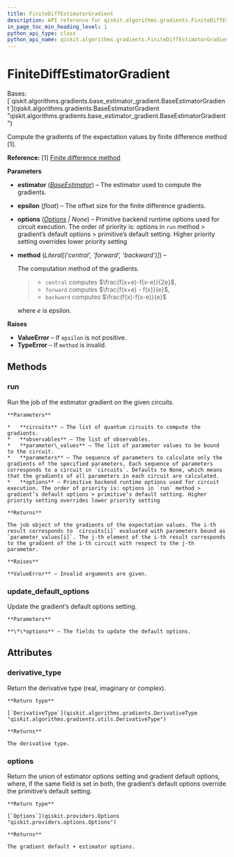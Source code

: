 ```yaml
---
title: FiniteDiffEstimatorGradient
description: API reference for qiskit.algorithms.gradients.FiniteDiffEstimatorGradient
in_page_toc_min_heading_level: 1
python_api_type: class
python_api_name: qiskit.algorithms.gradients.FiniteDiffEstimatorGradient
---
```


# FiniteDiffEstimatorGradient

<Class id="qiskit.algorithms.gradients.FiniteDiffEstimatorGradient" github="https://github.com/qiskit/qiskit/tree/stable/0.23/qiskit/algorithms/gradients/finite_diff_estimator_gradient.py" signature="FiniteDiffEstimatorGradient(estimator, epsilon, options=None, *, method='central')">
  Bases: [`qiskit.algorithms.gradients.base_estimator_gradient.BaseEstimatorGradient`](qiskit.algorithms.gradients.BaseEstimatorGradient "qiskit.algorithms.gradients.base_estimator_gradient.BaseEstimatorGradient")

  Compute the gradients of the expectation values by finite difference method \[1].

  **Reference:** \[1] [Finite difference method](https://en.wikipedia.org/wiki/Finite_difference_method)

  **Parameters**

  *   **estimator** ([*BaseEstimator*](qiskit.primitives.BaseEstimator "qiskit.primitives.BaseEstimator")) – The estimator used to compute the gradients.

  *   **epsilon** (*float*) – The offset size for the finite difference gradients.

  *   **options** ([*Options*](qiskit.providers.Options "qiskit.providers.Options") *| None*) – Primitive backend runtime options used for circuit execution. The order of priority is: options in `run` method > gradient’s default options > primitive’s default setting. Higher priority setting overrides lower priority setting

  *   **method** (*Literal\[('central', 'forward', 'backward')]*) –

      The computation method of the gradients.

      > *   `central` computes $\frac{f(x+e)-f(x-e)}{2e}$,
      > *   `forward` computes $\frac{f(x+e) - f(x)}{e}$,
      > *   `backward` computes $\frac{f(x)-f(x-e)}{e}$

      where $e$ is epsilon.

  **Raises**

  *   **ValueError** – If `epsilon` is not positive.
  *   **TypeError** – If `method` is invalid.

  ## Methods

  ### run

  <Function id="qiskit.algorithms.gradients.FiniteDiffEstimatorGradient.run" name="run" signature="FiniteDiffEstimatorGradient.run(circuits, observables, parameter_values, parameters=None, **options)">
    Run the job of the estimator gradient on the given circuits.

    **Parameters**

    *   **circuits** – The list of quantum circuits to compute the gradients.
    *   **observables** – The list of observables.
    *   **parameter\_values** – The list of parameter values to be bound to the circuit.
    *   **parameters** – The sequence of parameters to calculate only the gradients of the specified parameters. Each sequence of parameters corresponds to a circuit in `circuits`. Defaults to None, which means that the gradients of all parameters in each circuit are calculated.
    *   **options** – Primitive backend runtime options used for circuit execution. The order of priority is: options in `run` method > gradient’s default options > primitive’s default setting. Higher priority setting overrides lower priority setting

    **Returns**

    The job object of the gradients of the expectation values. The i-th result corresponds to `circuits[i]` evaluated with parameters bound as `parameter_values[i]`. The j-th element of the i-th result corresponds to the gradient of the i-th circuit with respect to the j-th parameter.

    **Raises**

    **ValueError** – Invalid arguments are given.
  </Function>

  ### update\_default\_options

  <Function id="qiskit.algorithms.gradients.FiniteDiffEstimatorGradient.update_default_options" name="update_default_options" signature="FiniteDiffEstimatorGradient.update_default_options(**options)">
    Update the gradient’s default options setting.

    **Parameters**

    **\*\*options** – The fields to update the default options.
  </Function>

  ## Attributes

  ### derivative\_type

  <Attribute id="qiskit.algorithms.gradients.FiniteDiffEstimatorGradient.derivative_type" name="derivative_type">
    Return the derivative type (real, imaginary or complex).

    **Return type**

    [`DerivativeType`](qiskit.algorithms.gradients.DerivativeType "qiskit.algorithms.gradients.utils.DerivativeType")

    **Returns**

    The derivative type.
  </Attribute>

  ### options

  <Attribute id="qiskit.algorithms.gradients.FiniteDiffEstimatorGradient.options" name="options">
    Return the union of estimator options setting and gradient default options, where, if the same field is set in both, the gradient’s default options override the primitive’s default setting.

    **Return type**

    [`Options`](qiskit.providers.Options "qiskit.providers.options.Options")

    **Returns**

    The gradient default + estimator options.
  </Attribute>
</Class>

